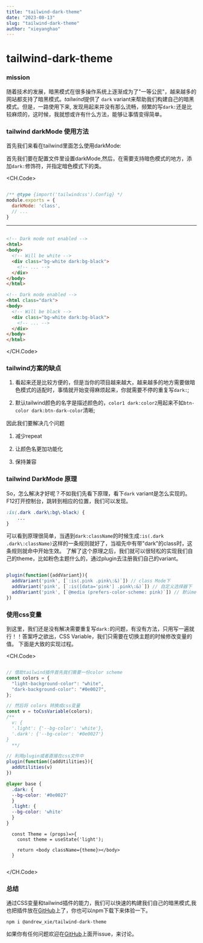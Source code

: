 ```yaml
---
title: "tailwind-dark-theme"
date: "2023-08-13"
slug: "tailwind-dark-theme"
author: "xieyanghao"
---
```


# tailwind-dark-theme

### mission

随着技术的发展，暗黑模式在很多操作系统上逐渐成为了"一等公民"，越来越多的网站都支持了暗黑模式。*tailwind*提供了 `dark` variant来帮助我们构建自己的暗黑模式。但是，一路使用下来,
发现用起来并没有那么流畅，频繁的写`dark:`还是比较麻烦的，这时候，我就想或许有什么方法，能够让事情变得简单。

### tailwind darkMode 使用方法

首先我们来看在tailwind里面怎么使用darkMode:

首先我们要在配置文件里设置darkMode,然后，在需要支持暗色模式的地方，添加`dark:`修饰符，并指定暗色模式下的类。

<CH.Code>

```js tailwind.config.js

/** @type {import('tailwindcss').Config} */
module.exports = {
  darkMode: 'class',
  // ...
}

```
---

```html index.html

<!-- Dark mode not enabled -->
<html>
<body>
  <!-- Will be white -->
  <div class="bg-white dark:bg-black">
    <!-- ... -->
  </div>
</body>
</html>

<!-- Dark mode enabled -->
<html class="dark">
<body>
  <!-- Will be black -->
  <div class="bg-white dark:bg-black">
    <!-- ... -->
  </div>
</body>
</html>

```
</CH.Code>

### tailwind方案的缺点

1. 看起来还是比较方便的，但是当你的项目越来越大，越来越多的地方需要做暗色模式的适配时，事情就开始变得麻烦起来，你就需要不停的重复写`dark:`;

2. 默认tailwind颜色的名字是描述颜色的，`color1 dark:color2`用起来不如`btn-color dark:btn-dark-color`清晰;

因此我们要解决几个问题

1. 减少repeat

2. 让颜色名更加功能化

3. 保持兼容

### tailwind DarkMode 原理

So，怎么解决才好呢？不如我们先看下原理，看下`dark` variant是怎么实现的。
F12打开控制台，跳转到相应的位置，我们可以发现。

```css dark.css
:is(.dark .dark\:bg\-black) {
	...
}
```

可以看到原理很简单，当遇到`dark:className`的时候生成`:is(.dark .dark\:className)`这样的一条规则就好了，当祖先中有带"dark"的class时，这条规则就命中开始生效。
了解了这个原理之后，我们就可以很轻松的实现我们自己的theme，比如粉色主题什么的，通过plugin去注册我们自己的variant。

```js plugin.js

plugin(function({addVariant}){
  addVariant('pink', [`:is(.pink .pink\:&)`]) // class Mode下
  addVariant('pink', [`:is([data='pink'] .pink\:&)`]) // 自定义选择器下
  addVariant('pink', [`@media (prefers-color-scheme: pink)`]) // 默认media模式下
})

```

### 使用css变量

到这里，我们还是没有解决需要重复写`dark:`的问题，有没有方法，只用写一遍就行！！答案呼之欲出，CSS Variable，我们只需要在切换主题的时候修改变量的值。
下面是大致的实现过程。

<CH.Code>

```js plugin.js

// 借助tailwind插件首先我们需要一份color scheme
const colors = {
  "light-background-color": "white",
  "dark-background-color": "#0e0027",
};

// 然后将 colors 转换成css变量
const v = toCssVariable(colors);
/**
  v: {
  '.light': {'--bg-color': 'white'},
  '.dark': {'--bg-color': '#0e0027'}
}
  **/

// 利用plugin或者直接在css文件中
plugin(function({addUtilities}){
  addUtilities(v)
})

```

```css global.css
@layer base {
  .dark: {
  --bg-color: '#0e0027'
  }
  .light: {
  --bg-color: 'white'
  }
}

```

```tsx theme.tsx
  const Theme = (props)=>{
    const theme = useState('light');

    return <body className={theme}></body>
  }


```

</CH.Code>

### 总结

[GitHub]: https://github.com/scv057/TailwindCSS-dark-theme

通过CSS变量和tailwind插件的能力，我们可以快速的构建我们自己的暗黑模式,我也把插件放在[GitHub][GitHub]上了，你也可以npm下载下来体验一下。
```shell
npm i @andrew_xie/tailwind-dark-theme
```
如果你有任何问题欢迎在[GitHub][GitHub]上面开issue，来讨论。
